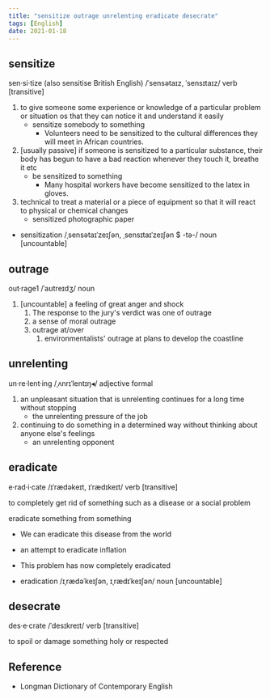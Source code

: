 ```yaml
---
title: "sensitize outrage unrelenting eradicate desecrate"
tags: [English]
date: 2021-01-18
---
```


## sensitize

sen·si·tize (also sensitise British English) /ˈsensətaɪz, ˈsensɪtaɪz/ verb
[transitive]

1. to give someone some experience or knowledge of a particular problem or
   situation os that they can notice it and understand it easily
   - sensitize somebody to something
     - Volunteers need to be sensitized to the cultural differences they will
       meet in African countries.
2. [usually passive] if someone is sensitized to a particular substance, their
   body has begun to have a bad reaction whenever they touch it, breathe it etc
   - be sensitized to something
     - Many hospital workers have become sensitized to the latex in gloves.
3. technical to treat a material or a piece of equipment so that it will react
   to physical or chemical changes
   - sensitized photographic paper

- sensitization /ˌsensətaɪˈzeɪʃən, ˌsensɪtaɪˈzeɪʃən $ -tə-/ noun [uncountable]

## outrage

out·rage1 /ˈaʊtreɪdʒ/ noun

1. [uncountable] a feeling of great anger and shock
   1. The response to the jury's verdict was one of outrage
   2. a sense of moral outrage
   3. outrage at/over
      1. environmentalists' outrage at plans to develop the coastline

## unrelenting

un·re·lent·ing /ˌʌnrɪˈlentɪŋ◂/ adjective formal

1. an unpleasant situation that is unrelenting continues for a long time without
   stopping
   - the unrelenting pressure of the job
2. continuing to do something in a determined way without thinking about anyone
   else's feelings
   - an unrelenting opponent

## eradicate

e·rad·i·cate /ɪˈrædəkeɪt, ɪˈrædɪkeɪt/ verb [transitive]

to completely get rid of something such as a disease or a social problem

eradicate something from something

- We can eradicate this disease from the world

- an attempt to eradicate inflation
- This problem has now completely eradicated

- eradication /ɪˌrædəˈkeɪʃən, ɪˌrædɪˈkeɪʃən/ noun [uncountable]

## desecrate

des·e·crate /ˈdesɪkreɪt/ verb [transitive]

to spoil or damage something holy or respected

## Reference

- Longman Dictionary of Contemporary English